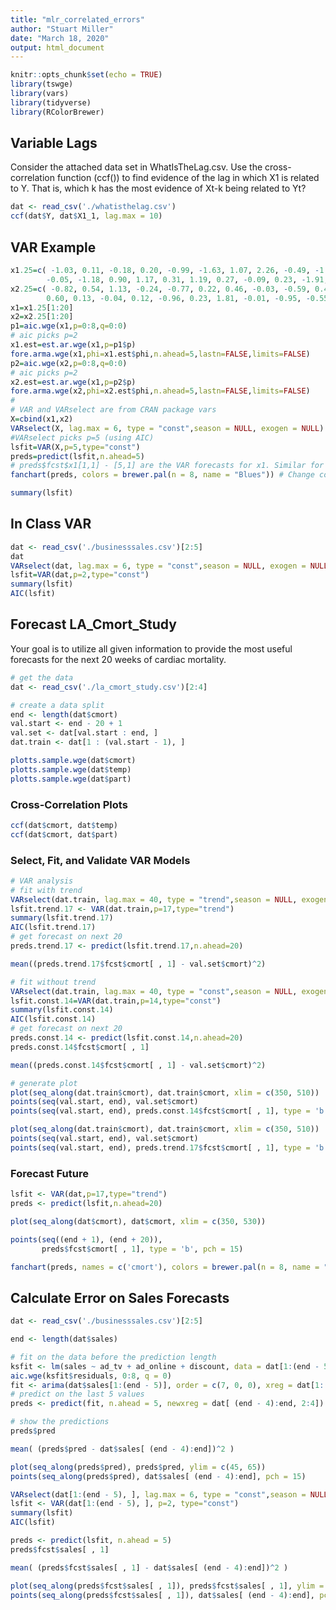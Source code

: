```yaml
---
title: "mlr_correlated_errors"
author: "Stuart Miller"
date: "March 18, 2020"
output: html_document
---
```


```r
knitr::opts_chunk$set(echo = TRUE)
library(tswge)
library(vars)
library(tidyverse)
library(RColorBrewer)
```

## Variable Lags

Consider the attached data set in WhatIsTheLag.csv. 
Use the cross-correlation function (ccf()) to find evidence of the lag in which X1 is related to Y. 
That is, which k has the most evidence of Xt-k being related to Yt?

```r
dat <- read_csv('./whatisthelag.csv')
ccf(dat$Y, dat$X1_1, lag.max = 10)
```


## VAR Example

```r
x1.25=c( -1.03, 0.11, -0.18, 0.20, -0.99, -1.63, 1.07, 2.26, -0.49, -1.54, 0.45, 0.92,
        -0.05, -1.18, 0.90, 1.17, 0.31, 1.19, 0.27, -0.09, 0.23, -1.91, 0.46, 3.61, -0.03)
x2.25=c( -0.82, 0.54, 1.13, -0.24, -0.77, 0.22, 0.46, -0.03, -0.59, 0.45, 0.59, 0.15,
        0.60, 0.13, -0.04, 0.12, -0.96, 0.23, 1.81, -0.01, -0.95, -0.55, -0.15, 0.71, 0.90)
x1=x1.25[1:20]
x2=x2.25[1:20] 
p1=aic.wge(x1,p=0:8,q=0:0)
# aic picks p=2
x1.est=est.ar.wge(x1,p=p1$p)
fore.arma.wge(x1,phi=x1.est$phi,n.ahead=5,lastn=FALSE,limits=FALSE)
p2=aic.wge(x2,p=0:8,q=0:0)
# aic picks p=2
x2.est=est.ar.wge(x1,p=p2$p)
fore.arma.wge(x2,phi=x2.est$phi,n.ahead=5,lastn=FALSE,limits=FALSE)
#
# VAR and VARselect are from CRAN package vars
X=cbind(x1,x2)
VARselect(X, lag.max = 6, type = "const",season = NULL, exogen = NULL)
#VARselect picks p=5 (using AIC)
lsfit=VAR(X,p=5,type="const")
preds=predict(lsfit,n.ahead=5)
# preds$fcst$x1[1,1] - [5,1] are the VAR forecasts for x1. Similar for x2
fanchart(preds, colors = brewer.pal(n = 8, name = "Blues")) # Change color pallet to make distinguishable.

summary(lsfit)
```

## In Class VAR

```r
dat <- read_csv('./businesssales.csv')[2:5]
dat
VARselect(dat, lag.max = 6, type = "const",season = NULL, exogen = NULL)
lsfit=VAR(dat,p=2,type="const")
summary(lsfit)
AIC(lsfit)
```

## Forecast LA_Cmort_Study

Your goal is to utilize all given information to provide the most useful forecasts for the next 20 weeks of cardiac mortality. 

```r
# get the data
dat <- read_csv('./la_cmort_study.csv')[2:4]

# create a data split
end <- length(dat$cmort)
val.start <- end - 20 + 1
val.set <- dat[val.start : end, ]
dat.train <- dat[1 : (val.start - 1), ]

```

```r
plotts.sample.wge(dat$cmort)
plotts.sample.wge(dat$temp)
plotts.sample.wge(dat$part)
```

### Cross-Correlation Plots

```r
ccf(dat$cmort, dat$temp)
ccf(dat$cmort, dat$part)
```

### Select, Fit, and Validate VAR Models

```r
# VAR analysis
# fit with trend
VARselect(dat.train, lag.max = 40, type = "trend",season = NULL, exogen = NULL)
lsfit.trend.17 <- VAR(dat.train,p=17,type="trend")
summary(lsfit.trend.17)
AIC(lsfit.trend.17)
# get forecast on next 20
preds.trend.17 <- predict(lsfit.trend.17,n.ahead=20)

mean((preds.trend.17$fcst$cmort[ , 1] - val.set$cmort)^2)

# fit without trend
VARselect(dat.train, lag.max = 40, type = "const",season = NULL, exogen = NULL)
lsfit.const.14=VAR(dat.train,p=14,type="const")
summary(lsfit.const.14)
AIC(lsfit.const.14)
# get forecast on next 20
preds.const.14 <- predict(lsfit.const.14,n.ahead=20)
preds.const.14$fcst$cmort[ , 1]

mean((preds.const.14$fcst$cmort[ , 1] - val.set$cmort)^2)

# generate plot
plot(seq_along(dat.train$cmort), dat.train$cmort, xlim = c(350, 510))
points(seq(val.start, end), val.set$cmort)
points(seq(val.start, end), preds.const.14$fcst$cmort[ , 1], type = 'b', pch = 15)

plot(seq_along(dat.train$cmort), dat.train$cmort, xlim = c(350, 510))
points(seq(val.start, end), val.set$cmort)
points(seq(val.start, end), preds.trend.17$fcst$cmort[ , 1], type = 'b', pch = 15)

```

### Forecast Future

```r
lsfit <- VAR(dat,p=17,type="trend")
preds <- predict(lsfit,n.ahead=20)

plot(seq_along(dat$cmort), dat$cmort, xlim = c(350, 530))

points(seq((end + 1), (end + 20)),
       preds$fcst$cmort[ , 1], type = 'b', pch = 15)

fanchart(preds, names = c('cmort'), colors = brewer.pal(n = 8, name = "Blues"), xlim = c(350, 530))
```

## Calculate Error on Sales Forecasts

```r
dat <- read_csv('./businesssales.csv')[2:5]

end <- length(dat$sales)

# fit on the data before the prediction length
ksfit <- lm(sales ~ ad_tv + ad_online + discount, data = dat[1:(end - 5), ])
aic.wge(ksfit$residuals, 0:8, q = 0)
fit <- arima(dat$sales[1:(end - 5)], order = c(7, 0, 0), xreg = dat[1:(end - 5) , 2:4])
# predict on the last 5 values
preds <- predict(fit, n.ahead = 5, newxreg = dat[ (end - 4):end, 2:4])

# show the predictions
preds$pred

```


```r
mean( (preds$pred - dat$sales[ (end - 4):end])^2 )
```

```r
plot(seq_along(preds$pred), preds$pred, ylim = c(45, 65))
points(seq_along(preds$pred), dat$sales[ (end - 4):end], pch = 15)
```



```r
VARselect(dat[1:(end - 5), ], lag.max = 6, type = "const",season = NULL, exogen = NULL)
lsfit <- VAR(dat[1:(end - 5), ], p=2, type="const")
summary(lsfit)
AIC(lsfit)
```

```r
preds <- predict(lsfit, n.ahead = 5)
preds$fcst$sales[ , 1]

mean( (preds$fcst$sales[ , 1] - dat$sales[ (end - 4):end])^2 )
```


```r
plot(seq_along(preds$fcst$sales[ , 1]), preds$fcst$sales[ , 1], ylim = c(45, 65))
points(seq_along(preds$fcst$sales[ , 1]), dat$sales[ (end - 4):end], pch = 15)
```











































































